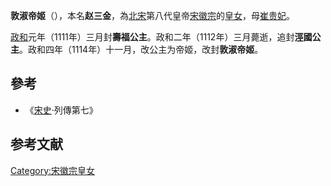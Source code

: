 {{東亞女性歷史人物
| 名稱=敦淑帝姬
| 身份=[[宋朝|宋朝]]公主
| 畫像=
| 說明=
| 姓=赵
| 名=三金
| 封爵=[[公主|公主]]，帝姬
| 位號=
| 封號=壽福公主、涇國公主、敦淑帝姬
| 出生年=
| 逝世年=1112年
| 諡號=
| 墳墓=
| 父親=[[宋徽宗|宋徽宗]]
| 同胞兄弟=
| 母親=[[崔贵妃_(宋朝)|崔贵妃]]
|}}
'''敦淑帝姬'''（{{bd|？||1112年||catIdx=Z}}），本名'''赵三金'''，為[[北宋|北宋]]第八代皇帝[[宋徽宗|宋徽宗]]的[[皇女|皇女]]，母[[崔贵妃_(宋朝)|崔贵妃]]{{參考|《[[宋会要輯稿|宋会要輯稿]]·后妃三》贵妃崔氏天头原批：「徽宗贵妃崔氏。」，初为御侍，大观三年正月封平昌郡君……生汉王椿、悼穆公主、敦淑公主、宁福公主、顺穆公主、永福公主。宣和四年七月降为庶人。}}。

[[政和_(年号)|政和]]元年（1111年）三月封'''壽福公主'''。政和二年（1112年）三月薨逝，追封'''涇國公主'''。政和四年（1114年）十一月，改公主为帝姬，改封'''敦淑帝姬'''{{參考|《[[宋会要辑稿|宋会要辑稿]]》：涇國公主。涇國公主，政和元年三月封壽福公主。二年三月薨，追封涇國。四年十二月，改封敦淑帝姬。}}。

==參考==
*《[[宋史|宋史]]·列傳第七》

== 参考文献 ==
{{Reflist|group="參"|colwidth=30em}}

[[Category:宋徽宗皇女|Category:宋徽宗皇女]]